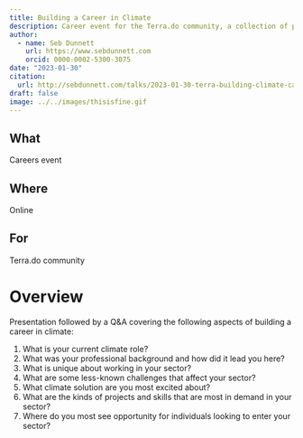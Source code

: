 ```yaml
---
title: Building a Career in Climate
description: Career event for the Terra.do community, a collection of professionals looking to get into the climate space.
author:
  - name: Seb Dunnett
    url: https://www.sebdunnett.com
    orcid: 0000-0002-5300-3075
date: "2023-01-30"
citation: 
  url: http://sebdunnett.com/talks/2023-01-30-terra-building-climate-career/
draft: false
image: ../../images/thisisfine.gif
---
```


::: {.callout-note icon=false}

## What

Careers event

:::

::: {.callout-note icon=false}

## Where

Online

:::

::: {.callout-note icon=false}

## For

Terra.do community

:::

# Overview

Presentation followed by a Q&A covering the following aspects of building a career in climate:

1. What is your current climate role?
2. What was your professional background and how did it lead you here?
3. What is unique about working in your sector?
4. What are some less-known challenges that affect your sector?
5. What climate solution are you most excited about?
6. What are the kinds of projects and skills that are most in demand in your sector?
7. Where do you most see opportunity for individuals looking to enter your sector?